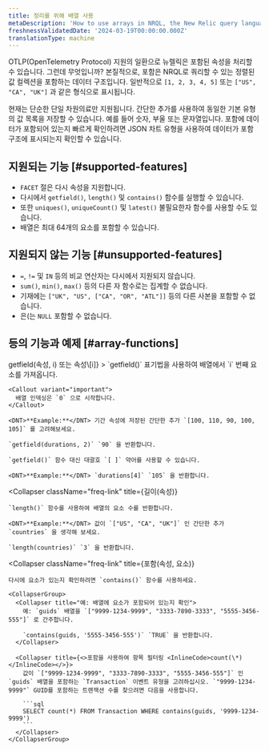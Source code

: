 ```yaml
---
title: 정리를 위해 배열 사용
metaDescription: 'How to use arrays in NRQL, the New Relic query language'
freshnessValidatedDate: '2024-03-19T00:00:00.000Z'
translationType: machine
---
```


OTLP(OpenTelemetry Protocol) 지원의 일환으로 뉴렐릭은 포함된 속성을 처리할 수 있습니다. 그런데 무엇입니까? 본질적으로, 포함은 NRQL로 쿼리할 수 있는 정렬된 값 컬렉션을 포함하는 데이터 구조입니다. 일반적으로 `[1, 2, 3, 4, 5]` 또는 `["US", "CA", "UK"]` 과 같은 형식으로 표시됩니다.

현재는 단순한 단일 차원의료만 지원됩니다. 간단한 추가를 사용하여 동일한 기본 유형의 값 목록을 저장할 수 있습니다. 예를 들어 숫자, 부울 또는 문자열입니다. 포함에 데이터가 포함되어 있는지 빠르게 확인하려면 JSON 차트 유형을 사용하여 데이터가 포함 구조에 표시되는지 확인할 수 있습니다.

## 지원되는 기능 [#supported-features]

* `FACET` 절은 다시 속성을 지원합니다.
* 다시에서 `getfield()`, `length()` 및 `contains()` 함수를 실행할 수 있습니다.
* 또한 `uniques()`, `uniqueCount()` 및 `latest()` 불필요한자 함수를 사용할 수도 있습니다.
* 배열은 최대 64개의 요소를 포함할 수 있습니다.

## 지원되지 않는 기능 [#unsupported-features]

* `=`, `!=` 및 `IN` 등의 비교 연산자는 다시에서 지원되지 않습니다.
* `sum()`, `min()`, `max()` 등의 다른 자 함수로는 집계할 수 없습니다.
* 기재에는 `["UK", "US", ["CA", "OR", "ATL"]]` 등의 다른 사본을 포함할 수 없습니다.
* 은(는 `NULL` 포함할 수 없습니다.

## 등의 기능과 예제 [#array-functions]

<CollapserGroup>
  <Collapser
    className="freq-link"
    title={<InlineCode>getfield(속성, i) 또는 속성\[i]</InlineCode>}
  >
    `getfield()` 표기법을 사용하여 배열에서 `i` 번째 요소를 가져옵니다.

    <Callout variant="important">
      배열 인덱싱은 `0` 으로 시작합니다.
    </Callout>

    <DNT>**Example:**</DNT> 기간 속성에 저장된 간단한 추가 `[100, 110, 90, 100, 105]` 를 고려해보세요.

    `getfield(durations, 2)` `90` 을 반환합니다.

    `getfield()` 함수 대신 대괄호 `[ ]` 약어를 사용할 수 있습니다.

    <DNT>**Example:**</DNT> `durations[4]` `105` 을 반환합니다.
  </Collapser>

  <Collapser
    className="freq-link"
    title={<InlineCode>길이(속성)</InlineCode>}
  >
    `length()` 함수를 사용하여 배열의 요소 수를 반환합니다.

    <DNT>**Example:**</DNT> 값이 `["US", "CA", "UK"]` 인 간단한 추가 `countries` 을 생각해 보세요.

    `length(countries)` `3` 을 반환합니다.
  </Collapser>

  <Collapser
    className="freq-link"
    title={<InlineCode>포함(속성, 요소)</InlineCode>}
  >
    다시에 요소가 있는지 확인하려면 `contains()` 함수를 사용하세요.

    <CollapserGroup>
      <Collapser title="예: 배열에 요소가 포함되어 있는지 확인">
        예: `guids` 배열을 `["9999-1234-9999", "3333-7890-3333", "5555-3456-555"]` 로 간주합니다.

        `contains(guids, '5555-3456-555')` `TRUE` 을 반환합니다.
      </Collapser>

      <Collapser title={<>포함을 사용하여 항목 필터링 <InlineCode>count(\*)</InlineCode></>}>
        값이 `["9999-1234-9999", "3333-7890-3333", "5555-3456-555"]` 인 `guids` 배열을 포함하는 `Transaction` 이벤트 유형을 고려하십시오. `"9999-1234-9999"` GUID를 포함하는 트랜잭션 수를 찾으려면 다음을 사용합니다.

        ```sql
        SELECT count(*) FROM Transaction WHERE contains(guids, '9999-1234-9999')
        ```
      </Collapser>
    </CollapserGroup>
  </Collapser>
</CollapserGroup>

